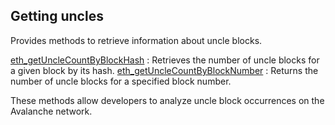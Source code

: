 ## Getting uncles

Provides methods to retrieve information about uncle blocks.

[eth_getUncleCountByBlockHash](/avalanche-api/gettinguncles/eth_getUncleCountByBlockHash) : Retrieves the number of uncle blocks for a given block by its hash.
[eth_getUncleCountByBlockNumber](/avalanche-api/gettinguncles/eth_getUncleCountByBlockNumber) : Returns the number of uncle blocks for a specified block number.

These methods allow developers to analyze uncle block occurrences on the Avalanche network.
